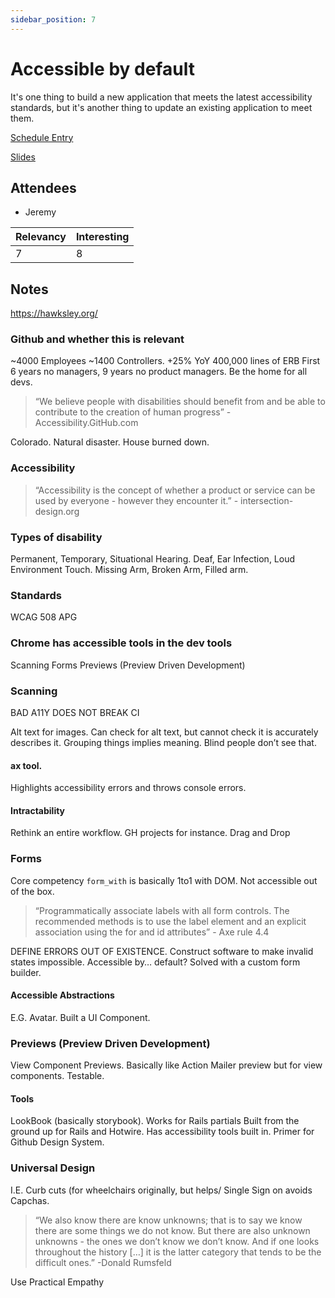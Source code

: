 ```yaml
---
sidebar_position: 7
---
```



# Accessible by default

It's one thing to build a new application that meets the latest accessibility standards, but it's another thing to update an existing application to meet them.

<Speaker
  name='Joel Hawksley'
  position='Staff Engineer at GitHub'
  imageUrl='https://sessionize.com/image/9741-400o400o2-HBQvHkWcun2QZpgLcPHSjA.jpg'
/>

[Schedule Entry](https://railsconf2023.sessionize.com/session/446700)

[Slides](https://hawksley.org/2023/04/21/accessible-by-default.html)

## Attendees
* Jeremy

| Relevancy    | Interesting |
| ----------- | ----------- |
| 7           | 8           |

## Notes

https://hawksley.org/

### Github and whether this is relevant
~4000 Employees
~1400 Controllers. +25% YoY
400,000 lines of ERB
First 6 years no managers,
9 years no product managers.
Be the home for all devs.
> “We believe people with disabilities should benefit from and be able to contribute to the creation of human progress” - Accessibility.GitHub.com

Colorado. Natural disaster. House burned down.

### Accessibility
> “Accessibility is the concept of whether a product or service can be used by everyone - however they encounter it.” - intersection-design.org

### Types of disability
Permanent, Temporary, Situational
Hearing. Deaf, Ear Infection, Loud Environment
Touch. Missing Arm, Broken Arm, Filled arm.

### Standards
WCAG
508
APG

### Chrome has accessible tools in the dev tools

Scanning Forms Previews (Preview Driven Development)

### Scanning
BAD A11Y DOES NOT BREAK CI

Alt text for images. Can check for alt text, but cannot check it is accurately describes it.
Grouping things implies meaning. Blind people don’t see that.
#### ax tool.
Highlights accessibility errors and throws console errors.

#### Intractability
Rethink an entire workflow. GH projects for instance. Drag and Drop

### Forms
Core competency
`form_with` is basically 1to1 with DOM. Not accessible out of the box.

> “Programmatically associate labels with all form controls. The recommended methods is to use the label element and an explicit association using the for and id attributes” - Axe rule 4.4

DEFINE ERRORS OUT OF EXISTENCE. Construct software to make invalid states impossible.
Accessible by… default? Solved with a custom form builder.

#### Accessible Abstractions
E.G. Avatar.
Built a UI Component.

### Previews (Preview Driven Development)
View Component Previews.
Basically like Action Mailer preview but for view components.
Testable.

#### Tools
LookBook (basically storybook). Works for Rails partials
	Built from the ground up for Rails and Hotwire.
	Has accessibility tools built in.
Primer for Github Design System.

### Universal Design
I.E. Curb cuts (for wheelchairs originally, but helps/
Single Sign on avoids Capchas.

> “We also know there are know unknowns; that is to say we know there are some things we do not know. But there are also unknown unknowns - the ones we don’t know we don’t know. And if one looks throughout the history […] it is the latter category that tends to be the difficult ones.” -Donald Rumsfeld

Use Practical Empathy
